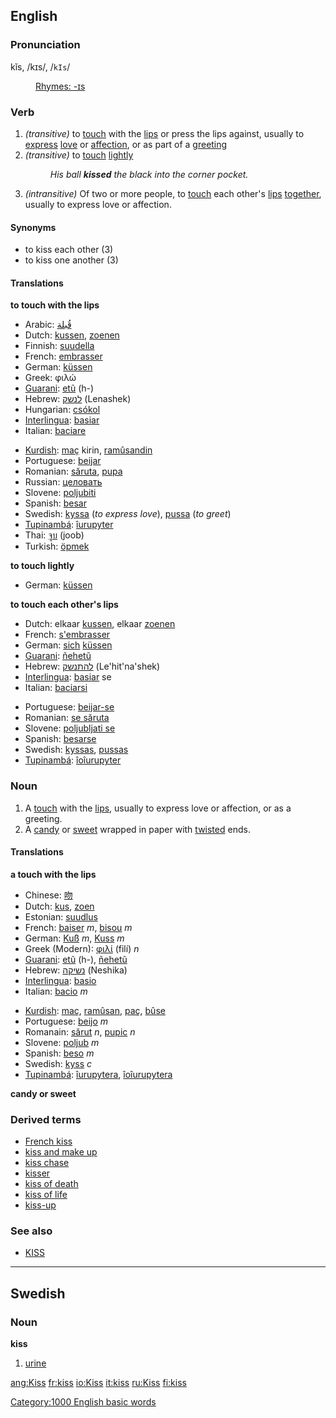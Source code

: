 ==English==
=== Pronunciation ===
kĭs, /kɪs/, /<tt>kIs</tt>/
:[[Rhymes:English:-ɪs|Rhymes: -ɪs]]

===Verb===
{{en-verb|kiss|kisses|kissed|kissing}}

#''(transitive)'' to [[touch]] with the [[lip]]s or press the lips against, usually to [[express]] [[love]] or [[affection]], or as part of a [[greeting]]
#''(transitive)'' to [[touch]] [[lightly]]
#:''His ball '''kissed''' the black into the corner pocket.''
#''(intransitive)'' Of two or more people, to [[touch]] each other's [[lip]]s [[together]], usually to express love or affection.

====Synonyms====
*to kiss each other (3)
*to kiss one another (3)

==== Translations ====
'''to touch with the lips'''
{{top}}
*Arabic: [[قُبلة]]
*Dutch: [[kussen]], [[zoenen]]
*Finnish: [[suudella]]
*French: [[embrasser]]
*German: [[küssen]]
*Greek: φιλώ
*[[Guarani]]: [[etũ]] (h-)
*Hebrew: [[לנשק]] (Lenashek)
*Hungarian: [[csókol]] 
*[[Interlingua]]: [[basiar]]
*Italian: [[baciare]]
{{mid}}
*[[Kurdish]]: [[maç]] kirin, [[ramûsandin]]
*Portuguese: [[beijar]]
*Romanian: [[săruta]], [[pupa]] 
*Russian: [[целовать]]
*Slovene: [[poljubiti]]
*Spanish: [[besar]]
*Swedish: [[kyssa]] (''to express love''), [[pussa]] (''to greet'')
*[[Tupinambá]]: [[îurupyter]]
*Thai: [[จูบ]] (joob)
*Turkish: [[öpmek]]
{{bottom}}

'''to touch lightly'''
{{top}}
*German: [[küssen]]
{{mid}}
{{bottom}}

'''to touch each other's lips'''
{{top}}
*Dutch: elkaar [[kussen]], elkaar [[zoenen]]
*French: [[s'embrasser]]
*German: [[sich]] [[küssen]]
*[[Guarani]]: [[ñehetũ]]
*Hebrew: [[להתנשק]] (Le'hit'na'shek)
*[[Interlingua]]: [[basiar]] se
*Italian: [[baciarsi]]
{{mid}}
*Portuguese: [[beijar-se]]
*Romanian: [[se săruta]]
*Slovene: [[poljubljati se]]
*Spanish: [[besarse]]
*Swedish: [[kyssas]], [[pussas]]
*[[Tupinambá]]: [[îoîurupyter]]
{{bottom}}

=== Noun ===
{{en-noun|kiss|kisses}}

#A [[touch]] with the [[lip]]s, usually to express love or affection, or as a greeting.
#A [[candy]] or [[sweet]] wrapped in paper with [[twist]]ed ends.

==== Translations ====
'''a touch with the lips'''
{{top}}
*Chinese: [[吻]]
*Dutch: [[kus]], [[zoen]]
*Estonian: [[suudlus]]
*French: [[baiser]] ''m'', [[bisou]] ''m''
*German: [[Kuß]] ''m'', [[Kuss]] ''m''
*Greek (Modern): [[φιλί]] (filí) ''n''
*[[Guarani]]: [[etũ]] (h-), [[ñehetũ]]
*Hebrew: [[נשיקה]] (Neshika)
*[[Interlingua]]: [[basio]]
*Italian: [[bacio]] ''m''
{{mid}}
*[[Kurdish]]: [[maç]], [[ramûsan]], [[paç]], [[bûse]]
*Portuguese: [[beijo]] ''m''
*Romanain: [[sărut]] ''n'', [[pupic]] ''n''
*Slovene: [[poljub]] ''m''
*Spanish: [[beso]] ''m''
*Swedish: [[kyss]] ''c''
*[[Tupinambá]]: [[îurupytera]], [[îoîurupytera]]
{{bottom}}

'''candy or sweet'''
{{top}}
{{mid}}
{{bottom}}

===Derived terms===
*[[French kiss]]
*[[kiss and make up]]
*[[kiss chase]]
*[[kisser]]
*[[kiss of death]]
*[[kiss of life]]
*[[kiss-up]]

===See also===
*[[KISS]]

----
==Swedish==
<!--[[sv:kiss]]-->
===Noun===
'''kiss'''

#[[urine]]
[[Category:1000 English basic words]]

[[ang:Kiss]]
[[fr:kiss]]
[[io:Kiss]]
[[it:kiss]]
[[ru:Kiss]]
[[fi:kiss]]